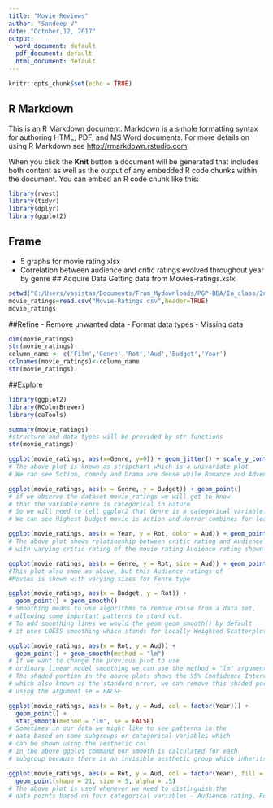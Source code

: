---
title: "Movie Reviews"
author: "Sandeep V"
date: "October,12, 2017"
output:
  word_document: default
  pdf_document: default
  html_document: default
---

```{r setup, include=FALSE}
knitr::opts_chunk$set(echo = TRUE)
```

## R Markdown

This is an R Markdown document. Markdown is a simple formatting syntax for authoring HTML, PDF, and MS Word documents. For more details on using R Markdown see <http://rmarkdown.rstudio.com>.

When you click the **Knit** button a document will be generated that includes both content as well as the output of any embedded R code chunks within the document. You can embed an R code chunk like this:

```{r}
library(rvest)
library(tidyr)
library(dplyr)
library(ggplot2)
```

## Frame
- 5 graphs for movie rating xlsx
- Correlation between audience and critic ratings evolved throughout year by genre
## Acquire Data
Getting data from Movies-ratings.xslx
```{r}
setwd("C:/Users/vasistas/Documents/From_Mydownloads/PGP-BDA/In_class/2nd_Residency/SVAP_Amit/Assignment/Subjective_quiz")
movie_ratings=read.csv("Movie-Ratings.csv",header=TRUE)
movie_ratings
```
##Refine
- Remove unwanted data
- Format data types
- Missing data
```{r}
dim(movie_ratings)
str(movie_ratings)
column_name <- c('Film','Genre','Rot','Aud','Budget','Year')
colnames(movie_ratings)<-column_name
str(movie_ratings)
```
##Explore

```{r}
library(ggplot2)
library(RColorBrewer)
library(caTools)
```
```{r}
summary(movie_ratings)
#structure and data types will be provided by str functions
str(movie_ratings)
```
```{r}
ggplot(movie_ratings, aes(x=Genre, y=0)) + geom_jitter() + scale_y_continuous(limits = c(-2,2))
# The above plot is known as stripchart which is a univariate plot
# We can see Sction, comedy and Drama are dense while Romance and Adventure have less dense distribution of films
```
```{r}
ggplot(movie_ratings, aes(x = Genre, y = Budget)) + geom_point()
# if we observe the dataset movie_ratings we will get to know 
# that the variable Genre is categorical in nature 
# So we will need to tell ggplot2 that Genre is a categorical variable.
# We can see Highest budget movie is action and Horror combines for least budget.
```
```{r}
ggplot(movie_ratings, aes(x = Year, y = Rot, color = Aud)) + geom_point()
# The above plot shows relationship between critic rating and Audience rating with Year realesed of the movie_ratings 
# with varying critic rating of the movie rating Audience rating shown in different colors.
```
```{r}
ggplot(movie_ratings, aes(x = Genre, y = Rot, size = Aud)) + geom_point()
#This plot also same as above, but this Audience ratings of 
#Movies is shown with varying sizes for Fenre type
```

```{r}
ggplot(movie_ratings, aes(x = Budget, y = Rot)) +
  geom_point() + geom_smooth()
# Smoothing means to use algorithms to remove noise from a data set, 
# allowing some important patterns to stand out. 
# To add smoothing lines we would the geom geom_smooth() by default 
# it uses LOESS smoothing which stands for Locally Weighted Scatterplot Smoothing
```
```{r}
ggplot(movie_ratings, aes(x = Rot, y = Aud)) +
  geom_point() + geom_smooth(method = "lm")
# If we want to change the previous plot to use 
# ordinary linear model smoothing we can use the method = "lm" argument.
# The shaded portion in the above plots shows the 95% Confidence Intervals 
# which also known as the standard error, we can remove this shaded portion 
# using the argument se = FALSE
```
```{r}
ggplot(movie_ratings, aes(x = Rot, y = Aud, col = factor(Year))) +
  geom_point() +
  stat_smooth(method = "lm", se = FALSE)
# Sometimes in our data we might like to see patterns in the 
# data based on some subgroups or categorical variables which 
# can be shown using the aesthetic col
# In the above ggplot command our smooth is calculated for each 
# subgroup because there is an invisible aesthetic group which inherits from col. 
```
```{r}
ggplot(movie_ratings, aes(x = Rot, y = Aud, col = factor(Year), fill = factor(Genre))) + 
  geom_point(shape = 21, size = 5, alpha = .5)
# The above plot is used whenever we need to distinguish the 
# data points based on four categorical variables - Audience rating, Rotten tomatoes, Genre and Year
```